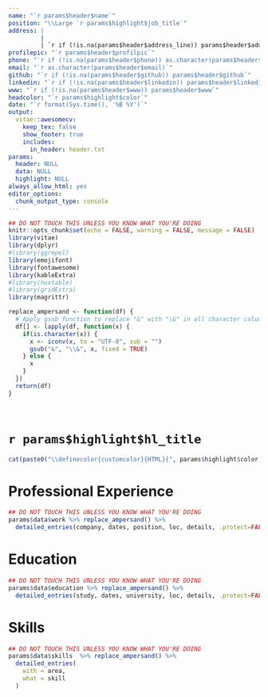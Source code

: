```yaml
---
name: "`r params$header$name`"
position: "\\Large `r params$highlight$job_title`"
address: | 
         |
         | `r if (!is.na(params$header$address_line)) params$header$address_line`
profilepic: "`r params$header$profilpic`"
phone: "`r if (!is.na(params$header$phone)) as.character(params$header$phone)`"
email: "`r as.character(params$header$email)`"
github: "`r if (!is.na(params$header$github)) params$header$github`"
linkedin: "`r if (!is.na(params$header$linkedin)) params$header$linkedin`"
www: "`r if (!is.na(params$header$www)) params$header$www`"
headcolor: "`r params$highlight$color`"
date: "`r format(Sys.time(), '%B %Y')`"
output: 
  vitae::awesomecv:
    keep_tex: false
    show_footer: true
    includes:
      in_header: header.txt
params:
  header: NULL
  data: NULL
  highlight: NULL
always_allow_html: yes
editor_options: 
  chunk_output_type: console
---
```


<!-- DON'T TOUCH ANYTHING ABOVE THIS LINE UNLESS YOU KNOW WHAT YOU'RE DOING -->

```r
## DO NOT TOUCH THIS UNLESS YOU KNOW WHAT YOU'RE DOING
knitr::opts_chunk$set(echo = FALSE, warning = FALSE, message = FALSE)
library(vitae)
library(dplyr)
#library(ggrepel)
library(emojifont)
library(fontawesome)
library(kableExtra)
#library(huxtable)
#library(gridExtra)
library(magrittr)

replace_ampersand <- function(df) {
  # Apply gsub function to replace "&" with "\&" in all character columns
  df[] <- lapply(df, function(x) {
    if(is.character(x)) {
      x <- iconv(x, to = "UTF-8", sub = "")
      gsub("&", "\\&", x, fixed = TRUE)
    } else {
      x
    }
  })
  return(df)
}

```

\

<!-- YOU CAN CHANGE OR TRANSLATE THE PART "Why I'm the right fit for" IF YOU LIKE -->
<!-- IF YOU WANT TO DELETE THIS SECTION, DELETE EVERYTHING UNTIL THE NEXT GREEN TEXT LINE -->
\faIcon{check-circle} `r params$highlight$hl_title`
============================================

```r
cat(paste0("\\definecolor{customcolor}{HTML}{", params$highlight$color, "}"))
```
\begin{multicols}{3}
\begin{tcolorbox}[colback=customcolor!50, colframe=customcolor!50, coltext=white, size=small]
    \begin{center}
        `r params$highlight$highlight_1`
    \end{center}
\end{tcolorbox}

\begin{tcolorbox}[colback=customcolor!50, colframe=customcolor!50, coltext=white, size=small]
    \begin{center}
          `r params$highlight$highlight_2`
    \end{center}
\end{tcolorbox}

\begin{tcolorbox}[colback=customcolor!50, colframe=customcolor!50, coltext=white, size=small]
    \begin{center}
          `r params$highlight$highlight_3`
    \end{center}
\end{tcolorbox}
\end{multicols}


<!-- YOU CAN CHANGE OR TRANSLATE THE PART "Professional Experience" IF YOU LIKE -->
<!-- IF YOU WANT TO DELETE THIS SECTION, DELETE EVERYTHING UNTIL THE NEXT GREEN TEXT LINE -->
\faIcon{briefcase} Professional Experience
============================================


```r
## DO NOT TOUCH THIS UNLESS YOU KNOW WHAT YOU'RE DOING
params$data$work %>% replace_ampersand() %>%
  detailed_entries(company, dates, position, loc, details, .protect=FALSE)

```


\newpage

<!-- YOU CAN CHANGE OR TRANSLATE THE PART "Education" IF YOU LIKE -->
<!-- IF YOU WANT TO DELETE THIS SECTION, DELETE EVERYTHING UNTIL THE NEXT GREEN TEXT LINE -->
\faIcon{university} Education
==================================


```r
## DO NOT TOUCH THIS UNLESS YOU KNOW WHAT YOU'RE DOING
params$data$education %>% replace_ampersand() %>%
  detailed_entries(study, dates, university, loc, details, .protect=FALSE)

```


<!-- YOU CAN CHANGE OR TRANSLATE THE PART "Skills" IF YOU LIKE -->
<!-- IF YOU WANT TO DELETE THIS SECTION, DELETE EVERYTHING UNTIL THE NEXT GREEN TEXT LINE -->
\faIcon{brain} Skills
================================

```r
## DO NOT TOUCH THIS UNLESS YOU KNOW WHAT YOU'RE DOING
params$data$skills  %>% replace_ampersand() %>%
  detailed_entries(
    with = area,
    what = skill
  )

```


\
\
<!-- YOU CAN CHANGE OR TRANSLATE THE PART "For references and restimonials, please contact me." IF YOU LIKE -->

\textcolor[HTML]{8B0000}{\textit{Important information: I have a valid work permit for Switzerland.}}

<!-- IF YOU WANT TO DELETE THIS SECTION, DELETE EVERYTHING -->
\textcolor{lightgray}{\textit{For references and testimonials, please contact me.}}


